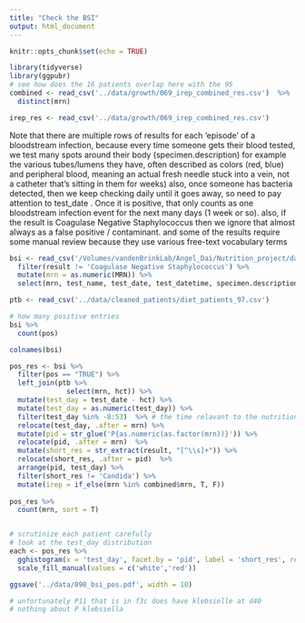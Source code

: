 ```yaml
---
title: "Check the BSI"
output: html_document
---
```


```r
knitr::opts_chunk$set(echo = TRUE)
```

```r
library(tidyverse)
library(ggpubr)
# see how does the 16 patients overlap here with the 95
combined <- read_csv('../data/growth/069_irep_combined_res.csv')  %>% 
  distinct(mrn)

irep_res <- read_csv('../data/growth/069_irep_combined_res.csv')
```

Note that there are multiple rows of results for each ‘episode’ of a bloodstream infection, because every time someone gets their blood tested, we test many spots around their body (specimen.description) for example the various tubes/lumens they have, often described as colors (red, blue) and peripheral blood, meaning an actual fresh needle stuck into a vein, not a catheter that’s sitting in them for weeks)
also, once someone has bacteria detected, then we keep checking daily until it goes away, so need to pay attention to test_date .  Once it is positive, that only counts as one bloodstream infection event for the next many days (1 week or so).
also, if the result is Coagulase Negative Staphylococcus then we ignore that almost always as a false positive / contaminant.
and some of the results require some manual review because they use various free-text vocabulary terms

```r
bsi <- read_csv('/Volumes/vandenBrinkLab/Angel_Dai/Nutrition_project/data/bsi_nutrition_cohort-2022-02-24.csv') %>% 
  filter(result != 'Coagulase Negative Staphylococcus') %>% 
  mutate(mrn = as.numeric(MRN)) %>% 
  select(mrn, test_name, test_date, test_datetime, specimen.description, result, pos)

ptb <- read_csv('../data/cleaned_patients/diet_patients_97.csv')

# how many positive entries
bsi %>% 
  count(pos)

colnames(bsi)

pos_res <- bsi %>% 
  filter(pos == "TRUE") %>% 
  left_join(ptb %>% 
              select(mrn, hct)) %>% 
  mutate(test_day = test_date - hct) %>% 
  mutate(test_day = as.numeric(test_day)) %>% 
  filter(test_day %in% -8:53)  %>% # the time relavant to the nutrition project 
  relocate(test_day, .after = mrn) %>% 
  mutate(pid = str_glue('P{as.numeric(as.factor(mrn))}')) %>% 
  relocate(pid, .after = mrn)  %>% 
  mutate(short_res = str_extract(result, "[^\\s]+")) %>% 
  relocate(short_res, .after = pid)  %>% 
  arrange(pid, test_day) %>% 
  filter(short_res != 'Candida') %>% 
  mutate(irep = if_else(mrn %in% combined$mrn, T, F))
  
pos_res %>% 
  count(mrn, sort = T)


# scrutinize each patient carefully
# look at the test_day distribution
each <- pos_res %>% 
  gghistogram(x = 'test_day', facet.by = 'pid', label = 'short_res', repel = T, fill = 'irep') +
  scale_fill_manual(values = c('white','red'))

ggsave('../data/098_bsi_pos.pdf', width = 10)

# unfortunately P11 that is in f3c does have klebsielle at d40 
# nothing about P klebsiella




```

